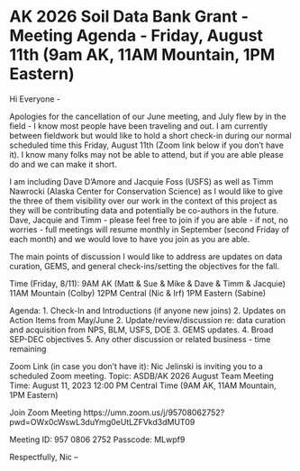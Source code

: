# AK 2026 Soil Data Bank Grant - Meeting Agenda - Friday, August 11th (9am AK, 11AM Mountain, 1PM Eastern)

Hi Everyone -

Apologies for the cancellation of our June meeting, and July flew by in the field - I know most people have been traveling and out. I am currently between fieldwork but would like to hold a short check-in during our normal scheduled time this Friday, August 11th (Zoom link below if you don't have it). I know many folks may not be able to attend, but if you are able please do and we can make it short.

I am including Dave D'Amore and Jacquie Foss (USFS) as well as Timm Nawrocki (Alaska Center for Conservation Science) as I would like to give the three of them visibility over our work in the context of this project as they will be contributing data and potentially be co-authors in the future. Dave, Jacquie and Timm - please feel free to join if you are able - if not, no worries - full meetings will resume monthly in September (second Friday of each month) and we would love to have you join as you are able.

The main points of discussion I would like to address are updates on data curation, GEMS, and general check-ins/setting the objectives for the fall.

Time (Friday, 8/11): 
9AM AK (Matt & Sue & Mike & Dave & Timm & Jacquie)
11AM Mountain (Colby)
12PM Central (Nic & Irf)
1PM Eastern (Sabine)

Agenda:
1. Check-In and Introductions (if anyone new joins)
2. Updates on Action Items from May/June
2. Update/review/discussion re: data curation and acquisition from NPS, BLM, USFS, DOE
3. GEMS updates.
4. Broad SEP-DEC objectives
5. Any other discussion or related business - time remaining

Zoom Link (in case you don't have it):
Nic Jelinski is inviting you to a scheduled Zoom meeting.
Topic: ASDB/AK 2026 August Team Meeting
Time: August 11, 2023 12:00 PM Central Time (9AM AK, 11AM Mountain, 1PM Eastern)

Join Zoom Meeting
https://umn.zoom.us/j/95708062752?pwd=OWx0cWswL3duYmg0eUtLZFVkd3dMUT09

Meeting ID: 957 0806 2752
Passcode: MLwpf9

Respectfully,
Nic
--